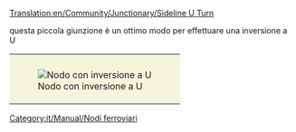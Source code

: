 [[Translation:en/Community/Junctionary/Sideline U Turn]]

{{it/Community/Junctionary/Nodi ferroviari}}
{{it/Community/Junctionary/Requisiti nodo|<!--1-->Molto economico
|<!-- 2 -->0
|<!-- 3 -->0
|<!-- 4 -->0
|<!-- 5 -->1
|<!-- 6 -->0
|<!-- 7 -->0
|<!-- 8 -->0
|<!-- 9 -->1
|<!-- 10 -->0
|<!-- 11 -->2
|<!-- 12 -->0
|<!-- 13 -->
|<!-- 14 -->I treni guasti bloccano un solo binario.
|<!-- 15 -->
'''Pro'''
* Economico e piccolo
* Nessuna curva stretta

'''Contro'''
* I treni più lunghi possono bloccare la linea principale mentre effettuano la svolta. Si può risolvere facendo la corsia di svolta più lunga (anche se avrà l'effetto collaterale di rendere la giunzione più ampia occupando più spazio).

<!-- 

Legenda numeri: 1 Costo; 2 Difficoltà di costruzione; 3 Tunnel; 4 Ponti; 5 Curve; 6 Dislivelli; 
7 Bivi; 8 Percorso diretto; 9 Percorsi naturali; 10 Stallo; 11 Rotatoria; 12 Segnale; 13 lasciare vuoto; 14 Guasti ; 15 Lista;

Per spiegazioni dettagliate sulla compilazione clicca sul titolo del template.
 -->
}}
questa piccola giunzione è un ottimo modo per effettuare una inversione a U

{|style="border: 0px; margin: 5px auto 25px auto;"
|style="padding: 10px 10px 5px; 10px; background-color: #F5F5DC;"|[[File:en/Community/Junctionary/Mainline u turn.png|center|frame|Nodo con inversione a U]]
|}

[[Category:it/Manual/Nodi ferroviari]]